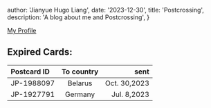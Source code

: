 
  author: 'Jianyue Hugo Liang',
  date: '2023-12-30',
  title: 'Postcrossing',
  description:
    'A blog about me and Postcrossing',
}


[My Profile](https://www.postcrossing.com/user/JianyueHugo)

## Expired Cards:
| Postcard ID | To country | sent |
| :--- | :---: | ---: |
| JP-1988097 | Belarus | Oct. 30,2023 | 
| JP-1927791 | Germany | Jul. 8,2023 |